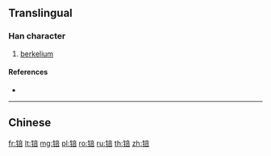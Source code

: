 {{character info/new}}
{{also|錇|鉳}}
==Translingual==

===Han character===
{{Han char|rn=167|rad=钅|as=08|sn=13|four=|canj=CYTR,OPYTR,XCYTR}}

# [[berkelium]]

====References====
* {{Han ref|kx=1328.061|hdz=64224.010|uh=952B|ud=38187}}

----

==Chinese==
{{zh-see|錇}}

[[fr:锫]]
[[lt:锫]]
[[mg:锫]]
[[pl:锫]]
[[ro:锫]]
[[ru:锫]]
[[th:锫]]
[[zh:锫]]